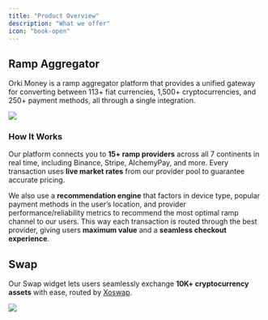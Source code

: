 ```yaml
---
title: "Product Overview"
description: "What we offer"
icon: "book-open"
---
```


## Ramp Aggregator

Orki Money is a ramp aggregator platform that provides a unified gateway for converting between 113+ fiat currencies, 1,500+ cryptocurrencies, and 250+ payment methods, all through a single integration.

<Frame>
<img
  style={{ borderRadius: '0.5rem' }}
  src="/images/ramp.png"
/>
</Frame>

### How It Works

Our platform connects you to **15+ ramp providers** across all 7 continents in real time, including Binance, Stripe, AlchemyPay, and more. Every transaction uses **live market rates** from our provider pool to guarantee accurate pricing.  

We also use a **recommendation engine** that factors in device type, popular payment methods in the user’s location, and provider performance/reliability metrics to recommend the most optimal ramp channel to our users. This way each transaction is routed through the best provider, giving users **maximum value** and a **seamless checkout experience**.


## Swap

Our Swap widget lets users seamlessly exchange **10K+ cryptocurrency assets** with ease, routed by [Xoswap](https://xoswap.com).

<Frame>
<img
  style={{ borderRadius: '0.5rem' }}
  src="/images/swap.png"
/>
</Frame>